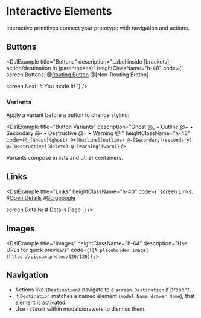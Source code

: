 
# Interactive Elements

Interactive primitives connect your prototype with navigation and actions.

## Buttons

<DslExample
	title="Buttons"
	description="Label inside [brackets]; action/destination in (parentheses)"
	heightClassName="h-48"
	code={`
screen Buttons:
	@[Routing Button](Next)
	@[Non-Routing Button]

screen Next:
	# You made it!
	`}
/>

### Variants

Apply a variant before a button to change styling:

<DslExample
	title="Button Variants"
	description="Ghost @_ • Outline @+ • Secondary @- • Destructive @= • Warning @!"
	heightClassName="h-48"
	code={`
@_[Ghost](ghost)
@+[Outline](outline)
@-[Secondary](secondary)
@=[Destructive](delete)
@![Warning](warn)
	`}
/>

Variants compose in lists and other containers.

## Links

<DslExample
	title="Links"
	heightClassName="h-40"
	code={`
screen Links:
	#[Open Details](Details)
	#[Go gooogle](https://google.com)

screen Details:
	# Details Page
	`}
/>

## Images

<DslExample
	title="Images"
	heightClassName="h-64"
	description="Use URLs for quick previews"
	code={`
![A placeholder image](https://picsum.photos/320/120)
	`}
/>

## Navigation

- Actions like `(Destination)` navigate to a `screen Destination` if present.
- If `Destination` matches a named element (`modal Name`, `drawer Name`), that element is activated.
- Use `(close)` within modals/drawers to dismiss them.
